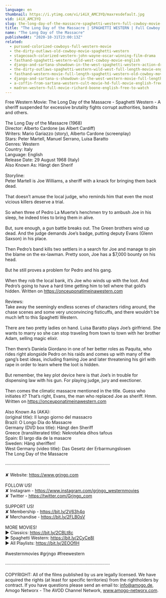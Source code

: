 ```yaml
---
language: en
thumbnail: https://i.ytimg.com/vi/i4iX_AMC3YQ/maxresdefault.jpg
vid: i4iX_AMC3YQ
slug: the-long-day-of-the-massacre-spaghetti-western-full-cowboy-movie-english-wild-west
title: "The Long Day of the Massacre | SPAGHETTI WESTERN | Full Cowboy Movie | English | Wild West"
name: "The Long Day of the Massacre"
publishedAt: "2020-10-31T23:00:13Z"
related:
  - pursued-colorized-cowboys-full-western-movie
  - the-dirty-outlaws-old-cowboy-movie-spaghetti-western
  - stagecoach-colorized-western-john-wayne-oscar-winning-film-drama
  - fasthand-spaghetti-western-wild-west-cowboy-movie-english
  - django-and-sartana-showdown-in-the-west-spaghetti-western-action-drama-english
  - the-dirty-outlaws-spaghetti-western-wild-west-full-length-movie-english
  - fasthand-western-movie-full-length-spaghetti-western-old-cowboy-movie-wild-west
  - django-and-sartana-s-showdown-in-the-west-western-movie-full-length-movie-free-film
  - a-coffin-from-sartana-western-cult-movie-hd-full-movie-english-free-cowboy-film
  - madron-western-full-movie-richard-boone-english-free-to-watch
---
```


Free Western Movie: The Long Day of the Massacre - Spaghetti Western - A sheriff suspended for excessive brutality fights corrupt authorities, bandits and others.<br />
<br />
The Long Day of the Massacre (1968)<br />
Director: Alberto Cardone (as Albert Cardiff)<br />
Writers: Mario Gariazzo (story), Alberto Cardone (screenplay) <br />
Stars: Peter Martell, Manuel Serrano, Luisa Baratto<br />
Genres: Western<br />
Country: Italy<br />
Language: English<br />
Release Date: 29 August 1968 (Italy)<br />
Also Known As: Hängt den Sherif<br />
<br />
Storyline:<br />
Peter Martell is Joe Williams, a sheriff with a knack for bringing them back dead.<br />
<br />
That doesn’t amuse the local judge, who reminds him that even the most vicious killers deserve a trial.<br />
<br />
So when three of Pedro La Muerte’s henchmen try to ambush Joe in his sleep, he indeed tries to bring them in alive.<br />
<br />
But, sure enough, a gun battle breaks out. The Green brothers wind up dead. And the judge demands Joe’s badge, putting deputy Evans (Glenn Saxson) in his place.<br />
<br />
Then Pedro’s band kills two settlers in a search for Joe and manage to pin the blame on the ex-lawman. Pretty soon, Joe has a $7,000 bounty on his head.<br />
<br />
But he still proves a problem for Pedro and his gang.<br />
<br />
When they rob the local bank, it’s Joe who winds up with the loot. And Pedro’s going to have a hard time getting him to tell where that gold’s hidden. Written on https://onceuponatimeinawestern.com<br />
<br />
Reviews:<br />
Take away the seemingly endless scenes of characters riding around, the chase scenes and some very unconvincing fisticuffs, and there wouldn’t be much left to this Spaghetti Western.<br />
<br />
There are two pretty ladies on hand. Luisa Baratto plays Joe’s girlfriend. She wants to marry so she can stop traveling from town to town with her brother Adam, selling magic elixir.<br />
<br />
Then there’s Daniela Giordano in one of her better roles as Paquita, who rides right alongside Pedro on his raids and comes up with many of the gang’s best ideas, including framing Joe and later threatening his girl with rape in order to learn where the loot is hidden.<br />
<br />
But remember, the key plot device here is that Joe’s in trouble for dispensing law with his gun. For playing judge, jury and exectioner.<br />
<br />
Then comes the climatic massacre mentioned in the title. Guess who initiates it? That’s right, Evans, the man who replaced Joe as sheriff. Hmm. Written on https://onceuponatimeinawestern.com<br />
<br />
Also Known As (AKA):<br />
(original title): Il lungo giorno del massacro<br />
Brazil: O Longo Dia do Massacre<br />
Germany (DVD box title): Hängt den Sheriff<br />
Greece (transliterated title): Nekrotafeia dihos tafous<br />
Spain: El largo día de la masacre<br />
Sweden: Häng sheriffen!<br />
West Germany (video title): Das Gesetz der Erbarmungslosen<br />
The Long Day of the Massacre<br />
<br />
····················································································<br />
<br />
✘ Website: https://www.grjngo.com<br />
<br />
FOLLOW US!<br />
✘ Instagram - https://www.instagram.com/grjngo_westernmovies<br />
✘ Twitter - https://twitter.com/Grjngo_com<br />
<br />
SUPPORT US!<br />
✘ Membership - https://bit.ly/2V63h4q<br />
✘ Merchandise - https://bit.ly/2FLB0sV<br />
<br />
MORE MOVIES! <br />
► Classics: https://bit.ly/2CBLt8c <br />
► Spaghetti Western: https://bit.ly/2CyCe8I <br />
► All Playlists: https://bit.ly/2EOOfIH <br />
<br />
#westernmovies #grjngo #freewestern<br />
<br />
····················································································<br />
<br />
COPYRIGHT: All of the films published by us are legally licensed. We have acquired the rights (at least for specific territories) from the rightholders by contract. If you have questions please send an email to: info@amogo.de, Amogo Networx - The AVOD Channel Network, www.amogo-networx.com.
